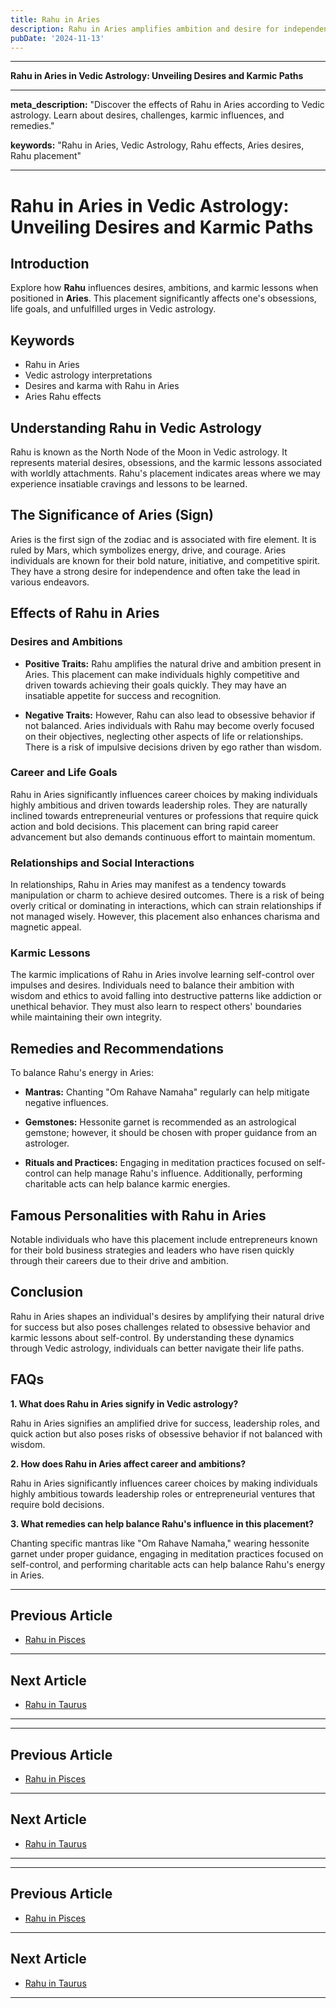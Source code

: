 ```yaml
---
title: Rahu in Aries
description: Rahu in Aries amplifies ambition and desire for independence. Individuals are energetic, pioneering, and may pursue goals with relentless determination but need to be cautious of impulsiveness.
pubDate: '2024-11-13'
---
```


---

**Rahu in Aries in Vedic Astrology: Unveiling Desires and Karmic Paths**

---

**meta_description:** "Discover the effects of Rahu in Aries according to Vedic astrology. Learn about desires, challenges, karmic influences, and remedies."

**keywords:** "Rahu in Aries, Vedic Astrology, Rahu effects, Aries desires, Rahu placement"

---

# Rahu in Aries in Vedic Astrology: Unveiling Desires and Karmic Paths

## Introduction

Explore how **Rahu** influences desires, ambitions, and karmic lessons when positioned in **Aries**. This placement significantly affects one's obsessions, life goals, and unfulfilled urges in Vedic astrology.

## Keywords

- Rahu in Aries
- Vedic astrology interpretations
- Desires and karma with Rahu in Aries
- Aries Rahu effects

## Understanding Rahu in Vedic Astrology

Rahu is known as the North Node of the Moon in Vedic astrology. It represents material desires, obsessions, and the karmic lessons associated with worldly attachments. Rahu's placement indicates areas where we may experience insatiable cravings and lessons to be learned.

## The Significance of Aries (Sign)

Aries is the first sign of the zodiac and is associated with fire element. It is ruled by Mars, which symbolizes energy, drive, and courage. Aries individuals are known for their bold nature, initiative, and competitive spirit. They have a strong desire for independence and often take the lead in various endeavors.

## Effects of Rahu in Aries

### Desires and Ambitions

- **Positive Traits:** Rahu amplifies the natural drive and ambition present in Aries. This placement can make individuals highly competitive and driven towards achieving their goals quickly. They may have an insatiable appetite for success and recognition.
  
- **Negative Traits:** However, Rahu can also lead to obsessive behavior if not balanced. Aries individuals with Rahu may become overly focused on their objectives, neglecting other aspects of life or relationships. There is a risk of impulsive decisions driven by ego rather than wisdom.

### Career and Life Goals

Rahu in Aries significantly influences career choices by making individuals highly ambitious and driven towards leadership roles. They are naturally inclined towards entrepreneurial ventures or professions that require quick action and bold decisions. This placement can bring rapid career advancement but also demands continuous effort to maintain momentum.

### Relationships and Social Interactions

In relationships, Rahu in Aries may manifest as a tendency towards manipulation or charm to achieve desired outcomes. There is a risk of being overly critical or dominating in interactions, which can strain relationships if not managed wisely. However, this placement also enhances charisma and magnetic appeal.

### Karmic Lessons

The karmic implications of Rahu in Aries involve learning self-control over impulses and desires. Individuals need to balance their ambition with wisdom and ethics to avoid falling into destructive patterns like addiction or unethical behavior. They must also learn to respect others' boundaries while maintaining their own integrity.

## Remedies and Recommendations

To balance Rahu's energy in Aries:

- **Mantras:** Chanting "Om Rahave Namaha" regularly can help mitigate negative influences.
  
- **Gemstones:** Hessonite garnet is recommended as an astrological gemstone; however, it should be chosen with proper guidance from an astrologer.
  
- **Rituals and Practices:** Engaging in meditation practices focused on self-control can help manage Rahu's influence. Additionally, performing charitable acts can help balance karmic energies.

## Famous Personalities with Rahu in Aries

Notable individuals who have this placement include entrepreneurs known for their bold business strategies and leaders who have risen quickly through their careers due to their drive and ambition.

## Conclusion

Rahu in Aries shapes an individual's desires by amplifying their natural drive for success but also poses challenges related to obsessive behavior and karmic lessons about self-control. By understanding these dynamics through Vedic astrology, individuals can better navigate their life paths.

## FAQs

**1. What does Rahu in Aries signify in Vedic astrology?**

Rahu in Aries signifies an amplified drive for success, leadership roles, and quick action but also poses risks of obsessive behavior if not balanced with wisdom.

**2. How does Rahu in Aries affect career and ambitions?**

Rahu in Aries significantly influences career choices by making individuals highly ambitious towards leadership roles or entrepreneurial ventures that require bold decisions.

**3. What remedies can help balance Rahu's influence in this placement?**

Chanting specific mantras like "Om Rahave Namaha," wearing hessonite garnet under proper guidance, engaging in meditation practices focused on self-control, and performing charitable acts can help balance Rahu's energy in Aries.

---

## Previous Article
- [Rahu in Pisces](/blogs-md/0808_Rahu_in_Rashi/080812_Rahu_in_Pisces.mdx)

---

## Next Article
- [Rahu in Taurus](/blogs-md/0808_Rahu_in_Rashi/080802_Rahu_in_Taurus.mdx)

---
---

## Previous Article
- [Rahu in Pisces](080812_Rahu_in_Pisces.mdx)

---

## Next Article
- [Rahu in Taurus](080802_Rahu_in_Taurus.mdx)

---
---

## Previous Article
- [Rahu in Pisces](080812_Rahu_in_Pisces.mdx)

---

## Next Article
- [Rahu in Taurus](080802_Rahu_in_Taurus.mdx)

---
